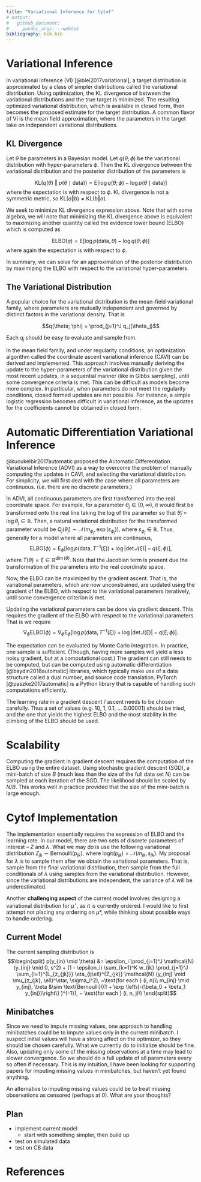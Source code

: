 ```yaml
---
title: "Variational Inference for Cytof"
# output:
#   github_document:
#     pandoc_args: --webtex
bibliography: bib.bib
---
```


\newcommand{\norm}[1]{\left\lVert#1\right\rVert}
\newcommand{\p}[1]{\left(#1\right)}
\newcommand{\bk}[1]{\left[#1\right]}
\newcommand{\bc}[1]{ \left\{#1\right\} }
\newcommand{\abs}[1]{ \left|#1\right| }
\newcommand{\mat}{ \begin{pmatrix} }
\newcommand{\tam}{ \end{pmatrix} }
\newcommand{\suml}{ \sum_{i=1}^n }
\newcommand{\prodl}{ \prod_{i=1}^n }
\newcommand{\ds}{ \displaystyle }
\newcommand{\df}[2]{ \frac{d#1}{d#2} }
\newcommand{\ddf}[2]{ \frac{d^2#1}{d{#2}^2} }
\newcommand{\pd}[2]{ \frac{\partial#1}{\partial#2} }
\newcommand{\pdd}[2]{\frac{\partial^2#1}{\partial{#2}^2} }
\newcommand{\N}{ \mathcal{N} }
\newcommand{\E}{ \text{E} }
\newcommand{\data}{ \text{data} }
\newcommand{\KL}{\mathrm{KL}}
\newcommand{\elbo}{\mathrm{ELBO}}

# Variational Inference

In variational inference (VI) [@blei2017variational], a target distribution is
approximated by a class of simpler distributions called the variational
distribution. Using optimization, the KL divergence of between the variational
distributions and the true target is minimized. The resulting optimized
variational distribution, which is available in closed form, then becomes the
proposed estimate for the target distribution. A common flavor of VI is the
mean field approximation, where the parameters in the target take on
independent variational distributions.

## KL Divergence
Let $\theta$ be parameters in a Bayesian model. Let $q(\theta; \phi)$ be the
variational distribution with hyper-parameters $\phi$. Then the KL divergence
between the variational distribution and the posterior distribution of the
parameters is 

$$\KL\p{q(\theta) ~\Vert~ p(\theta\mid\data)} = \E\bk{\log q(\theta; \phi) - \log
p(\theta\mid\data)}$$ where the expectation is with respect to $\phi$.
KL divergence is not a symmetric metric, so $\KL(a \Vert b) \neq \KL(b \Vert a)$.

We seek to minimize KL divergence expression above. Note that with some algebra, 
we will note that minimizing the KL divergence above is equivalent to maximizing 
another quantity called the evidence lower bound (ELBO) which is computed as

$$\elbo(q) = \E\bk{\log p(\data, \theta) - \log q(\theta; \phi)}$$
where again the expectation is with respect to $\phi$.

In summary, we can solve for an approximation of the posterior distribution
by maximizing the ELBO with respect to the variational hyper-parameters.

## The Variational Distribution
A popular choice for the variational distribution is the mean-field variational
family, where parameters are mutually independent and governed by distinct factors
in the variational density. That is 

$$q(\theta; \phi) = \prod_{j=1}^J q_j(\theta_j)$$

Each $q_j$ should be easy to evaluate and sample from.

In the mean field family, and under regularity conditions, an optimization
algorithm called the coordinate ascent variational inference (CAVI) can be
derived and implemented. This approach involves manually deriving the update to
the hyper-parameters of the variational distribution given the most recent
updates, in a sequential manner (like in Gibbs sampling), until some convergence
criteria is met. This can be difficult as models become more complex. In
particular, when parameters do not meet the regularity conditions, closed
formed updates are not possible. For instance, a simple logistic regression
becomes difficult in variational inference, as the updates for the coefficients
cannot be obtained in closed form.

# Automatic Differentiation Variational Inference 
@kucukelbir2017automatic proposed the Automatic Differentiation Variational
Inference (ADVI) as a way to overcome the problem of manually computing the
updates in CAVI, and selecting the variational distribution. For simplicity, we
will first deal with the case where all parameters are continuous. (i.e. there
are no discrete parameters.)

In ADVI, all continuous parameters are first transformed into the real
coordinate space. For example, for a parameter $\theta_j \in (0, \infty)$,
it would first be transformed onto the real line taking the log of the parameter
so that $\tilde{\theta}_j = \log\theta_j \in \mathbb{R}$. Then, a natural variational
distribution for the transformed parameter would be $Q_j(\tilde\theta_j) \sim
\N(m_{\phi_j}, \exp(s_{\phi_j}))$, where $s_{\phi_j} \in \mathbb{R}$. Thus,
generally for a model where all parameters are continuous,
$$\elbo(\phi) = \E_\phi\bk{\log p(\data, T^{-1}(\xi)) + \log\abs{\det J(\xi)} -
q(\xi; \phi)},$$
where $T(\theta) = \xi \in \mathbb{R}^{\dim(\theta)}$. Note that the Jacobian
term is present due the transformation of the parameters into the real coordinate
space.

Now, the ELBO can be maximized by the gradient ascent. That is, the variational
parameters, which are now unconstrained, are updated using the gradient of the
ELBO, with respect to the variational parameters iteratively, until some
convergence criterion is met.

Updating the variational parameters can be done via gradient descent. This
requires the gradient of the ELBO with respect to the variational parameters.
That is we require
$$\nabla_\phi \elbo(\phi) = \nabla_\phi\E_\phi\bk{\log p(\data, T^{-1}(\xi)) +
\log\abs{\det J(\xi)} - q(\xi; \phi)}.$$

The expectation can be evaluated by Monte Carlo integration. In practice, one
sample is sufficient. (Though, having more samples will yield a less noisy
gradient, but at a computational cost.) The gradient can still needs to be
computed, but can be computed using automatic differentiation
[@baydin2018automatic] libraries, which typically make use of a data structure
called a dual number, and source code translation. PyTorch
[@paszke2017automatic] is a Python library that is capable of handling such
computations efficiently. 

The learning rate in a gradient descent / ascent needs to be chosen carefully.
Thus a set of values (e.g. 10, 1, 0.1, ... 0.00001) should be tried, and the
one that yields the highest ELBO and the most stability in the climbing of the
ELBO should be used.

# Scalability
Computing the gradient in gradient descent requires the computation of the ELBO
using the entire dataset. Using stochastic gradient descent (SGD), a mini-batch
of size $B$ (much less than the size of the full data set $N$) can be sampled at
each iteration of the SGD. The likelihood should be scaled by $N / B$. This works
well in practice provided that the size of the mini-batch is large enough.


# Cytof Implementation
The implementation essentially requires the expression of ELBO and the learning
rate. In our model, there are two sets of discrete parameters of interest --
$Z$ and $\lambda$. What we may do is use the following variational distribution
$Z_{jk} \sim \text{Bernoulli}(p_{jk})$, where $\text{logit}(p_{jk}) =
\N(m_{jk}, s_{jk})$. My proposal for $\lambda$ is to sample them after we
obtain the variational parameters. That is, sample from the final variational
distribution, then sample from the full conditionals of $\lambda$ using samples
from the variational distribution. However, since the variational distributions
are independent, the variance of $\lambda$ will be underestimated.

Another **challenging aspect** of the current model involves designing a
variational distribution for $\mu^\star$, as it is currently ordered.
I would like to first attempt not placing any ordering on $\mu*$, while
thinking about possible ways to handle ordering.

## Current Model
The current sampling distribution is 
$$\begin{split}
p(y_{in} \mid \theta) &= \epsilon_i \prod_{j=1}^J \N(y_{inj} \mid 0, s^2) + (1 -
\epsilon_i) \sum_{k=1}^K w_{ik} \prod_{j=1}^J \sum_{l=1}^{L_{z_{jk}}} \eta_{ij\ell}^{Z_{jk}}
\N(y_{inj} \mid \mu_{z_{jk}, \ell}^\star, \sigma_i^2), ~\text{for each } (i, n)\\
m_{inj} \mid y_{inj}, \beta &\sim \text{Bernoulli}((1 + \exp\bc{-(\beta_0 +
\beta_1 y_{inj})})^{-1}), ~ \text{for each } (i, n, j)\\
\end{split}$$

## Minibatches
Since we need to impute missing values, one approach to handling minibatches
could be to impute values only in the current minibatch. I suspect initial
values will have a strong affect on the optimizer, so they should be chosen
carefully. What we currently do to initialize should be fine. Also, updating
only some of the missing observations at a time may lead to slower convergence.
So we should do a full update of all parameters every so often if necessary. This is
my intuition, I have been looking for supporting papers for imputing missing 
values in minibatches, but haven't yet found anything.

An alternative to imputing missing values could be to treat missing observations
as censored (perhaps at 0). What are your thoughts?

## Plan

- implement current model
    - start with something simpler, then build up
- test on simulated data
- test on CB data

# References
